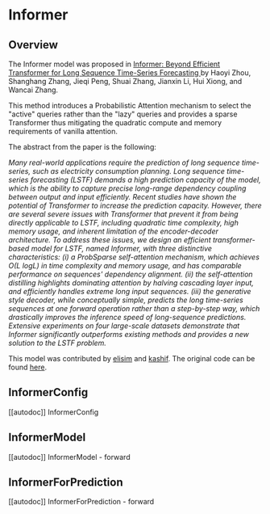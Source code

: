 <!--Copyright 2023 The HuggingFace Team. All rights reserved.

Licensed under the Apache License, Version 2.0 (the "License"); you may not use this file except in compliance with
the License. You may obtain a copy of the License at

http://www.apache.org/licenses/LICENSE-2.0

Unless required by applicable law or agreed to in writing, software distributed under the License is distributed on
an "AS IS" BASIS, WITHOUT WARRANTIES OR CONDITIONS OF ANY KIND, either express or implied. See the License for the
specific language governing permissions and limitations under the License.
-->

# Informer

## Overview

The Informer model was proposed in [Informer: Beyond Efficient Transformer for Long Sequence Time-Series Forecasting ](https://arxiv.org/abs/2012.07436) by Haoyi Zhou, Shanghang Zhang, Jieqi Peng, Shuai Zhang, Jianxin Li, Hui Xiong, and Wancai Zhang.

This method introduces a Probabilistic Attention mechanism to select the "active" queries rather than the "lazy" queries and provides a sparse Transformer thus mitigating the quadratic compute and memory requirements of vanilla attention.

The abstract from the paper is the following:

*Many real-world applications require the prediction of long sequence time-series, such as electricity consumption planning. Long sequence time-series forecasting (LSTF) demands a high prediction capacity of the model, which is the ability to capture precise long-range dependency coupling between output and input efficiently. Recent studies have shown the potential of Transformer to increase the prediction capacity. However, there are several severe issues with Transformer that prevent it from being directly applicable to LSTF, including quadratic time complexity, high memory usage, and inherent limitation of the encoder-decoder architecture. To address these issues, we design an efficient transformer-based model for LSTF, named Informer, with three distinctive characteristics: (i) a ProbSparse self-attention mechanism, which achieves O(L logL) in time complexity and memory usage, and has comparable performance on sequences' dependency alignment. (ii) the self-attention distilling highlights dominating attention by halving cascading layer input, and efficiently handles extreme long input sequences. (iii) the generative style decoder, while conceptually simple, predicts the long time-series sequences at one forward operation rather than a step-by-step way, which drastically improves the inference speed of long-sequence predictions. Extensive experiments on four large-scale datasets demonstrate that Informer significantly outperforms existing methods and provides a new solution to the LSTF problem.*

This model was contributed by [elisim](https://huggingface.co/elisim) and [kashif](https://huggingface.co/kashif).
The original code can be found [here](https://github.com/zhouhaoyi/Informer2020).


## InformerConfig

[[autodoc]] InformerConfig


## InformerModel

[[autodoc]] InformerModel
    - forward


## InformerForPrediction

[[autodoc]] InformerForPrediction
    - forward